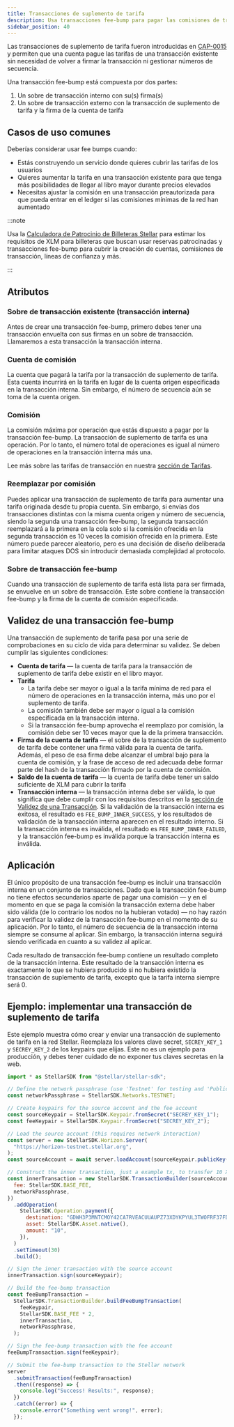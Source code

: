 ```yaml
---
title: Transacciones de suplemento de tarifa
description: Usa transacciones fee-bump para pagar las comisiones de transacción en nombre de otra cuenta sin volver a firmar la transacción.
sidebar_position: 40
---
```



Las transacciones de suplemento de tarifa fueron introducidas en [CAP-0015](https://github.com/stellar/stellar-protocol/blob/master/core/cap-0015.md) y permiten que una cuenta pague las tarifas de una transacción existente sin necesidad de volver a firmar la transacción ni gestionar números de secuencia.

Una transacción fee-bump está compuesta por dos partes:

1. Un sobre de transacción interno con su(s) firma(s)
2. Un sobre de transacción externo con la transacción de suplemento de tarifa y la firma de la cuenta de tarifa

## Casos de uso comunes

Deberías considerar usar fee bumps cuando:

- Estás construyendo un servicio donde quieres cubrir las tarifas de los usuarios
- Quieres aumentar la tarifa en una transacción existente para que tenga más posibilidades de llegar al libro mayor durante precios elevados
- Necesitas ajustar la comisión en una transacción preautorizada para que pueda entrar en el ledger si las comisiones mínimas de la red han aumentado

:::note

Usa la [Calculadora de Patrocinio de Billeteras Stellar](../../../tools/developer-tools/wallets.mdx#stellar-wallet-sponsorship-calculator) para estimar los requisitos de XLM para billeteras que buscan usar reservas patrocinadas y transacciones fee-bump para cubrir la creación de cuentas, comisiones de transacción, líneas de confianza y más.

:::

## Atributos

### Sobre de transacción existente (transacción interna)

Antes de crear una transacción fee-bump, primero debes tener una transacción envuelta con sus firmas en un sobre de transacción. Llamaremos a esta transacción la transacción interna.

### Cuenta de comisión

La cuenta que pagará la tarifa por la transacción de suplemento de tarifa. Esta cuenta incurrirá en la tarifa en lugar de la cuenta origen especificada en la transacción interna. Sin embargo, el número de secuencia aún se toma de la cuenta origen.

### Comisión

La comisión máxima por operación que estás dispuesto a pagar por la transacción fee-bump. La transacción de suplemento de tarifa es una operación. Por lo tanto, el número total de operaciones es igual al número de operaciones en la transacción interna más una.

Lee más sobre las tarifas de transacción en nuestra [sección de Tarifas](../../../learn/fundamentals/fees-resource-limits-metering.mdx).

### Reemplazar por comisión

Puedes aplicar una transacción de suplemento de tarifa para aumentar una tarifa originada desde tu propia cuenta. Sin embargo, si envías dos transacciones distintas con la misma cuenta origen y número de secuencia, siendo la segunda una transacción fee-bump, la segunda transacción reemplazará a la primera en la cola solo si la comisión ofrecida en la segunda transacción es 10 veces la comisión ofrecida en la primera. Este número puede parecer aleatorio, pero es una decisión de diseño deliberada para limitar ataques DOS sin introducir demasiada complejidad al protocolo.

### Sobre de transacción fee-bump

Cuando una transacción de suplemento de tarifa está lista para ser firmada, se envuelve en un sobre de transacción. Este sobre contiene la transacción fee-bump y la firma de la cuenta de comisión especificada.

## Validez de una transacción fee-bump

Una transacción de suplemento de tarifa pasa por una serie de comprobaciones en su ciclo de vida para determinar su validez. Se deben cumplir las siguientes condiciones:

- **Cuenta de tarifa** — la cuenta de tarifa para la transacción de suplemento de tarifa debe existir en el libro mayor.
- **Tarifa**
  - La tarifa debe ser mayor o igual a la tarifa mínima de red para el número de operaciones en la transacción interna, más uno por el suplemento de tarifa.
  - La comisión también debe ser mayor o igual a la comisión especificada en la transacción interna.
  - Si la transacción fee-bump aprovecha el reemplazo por comisión, la comisión debe ser 10 veces mayor que la de la primera transacción.
- **Firma de la cuenta de tarifa** — el sobre de la transacción de suplemento de tarifa debe contener una firma válida para la cuenta de tarifa. Además, el peso de esa firma debe alcanzar el umbral bajo para la cuenta de comisión, y la frase de acceso de red adecuada debe formar parte del hash de la transacción firmado por la cuenta de comisión.
- **Saldo de la cuenta de tarifa** — la cuenta de tarifa debe tener un saldo suficiente de XLM para cubrir la tarifa
- **Transacción interna** — la transacción interna debe ser válida, lo que significa que debe cumplir con los requisitos descritos en la [sección de Validez de una Transacción](../../../learn/fundamentals/transactions/operations-and-transactions.mdx#transaction-and-operation-validity). Si la validación de la transacción interna es exitosa, el resultado es `FEE_BUMP_INNER_SUCCESS`, y los resultados de validación de la transacción interna aparecen en el resultado interno. Si la transacción interna es inválida, el resultado es `FEE_BUMP_INNER_FAILED`, y la transacción fee-bump es inválida porque la transacción interna es inválida.

## Aplicación

El único propósito de una transacción fee-bump es incluir una transacción interna en un conjunto de transacciones. Dado que la transacción fee-bump no tiene efectos secundarios aparte de pagar una comisión — y en el momento en que se paga la comisión la transacción externa debe haber sido válida (de lo contrario los nodos no la hubieran votado) — no hay razón para verificar la validez de la transacción fee-bump en el momento de su aplicación. Por lo tanto, el número de secuencia de la transacción interna siempre se consume al aplicar. Sin embargo, la transacción interna seguirá siendo verificada en cuanto a su validez al aplicar.

Cada resultado de transacción fee-bump contiene un resultado completo de la transacción interna. Este resultado de la transacción interna es exactamente lo que se hubiera producido si no hubiera existido la transacción de suplemento de tarifa, excepto que la tarifa interna siempre será 0.

## Ejemplo: implementar una transacción de suplemento de tarifa

Este ejemplo muestra cómo crear y enviar una transacción de suplemento de tarifa en la red Stellar. Reemplaza los valores clave secret, `SECREY_KEY_1` y `SECREY_KEY_2` de los keypairs que elijas. Este no es un ejemplo para producción, y debes tener cuidado de no exponer tus claves secretas en la web.

<CodeExample>

```js
import * as StellarSDK from "@stellar/stellar-sdk";

// Define the network passphrase (use 'Testnet' for testing and 'Public Global Stellar Network ; September 2015' for production)
const networkPassphrase = StellarSDK.Networks.TESTNET;

// Create keypairs for the source account and the fee account
const sourceKeypair = StellarSDK.Keypair.fromSecret("SECREY_KEY_1");
const feeKeypair = StellarSDK.Keypair.fromSecret("SECREY_KEY_2");

// Load the source account (this requires network interaction)
const server = new StellarSDK.Horizon.Server(
  "https://horizon-testnet.stellar.org",
);
const sourceAccount = await server.loadAccount(sourceKeypair.publicKey());

// Construct the inner transaction, just a example tx, to transfer 10 XLM to a destination account
const innerTransaction = new StellarSDK.TransactionBuilder(sourceAccount, {
  fee: StellarSDK.BASE_FEE,
  networkPassphrase,
})
  .addOperation(
    StellarSDK.Operation.payment({
      destination: "GDWH3P3MNTCMOY42CA7RVEACUUAUPZ73XDYKPYUL3TWOFRF37FD6OVM6",
      asset: StellarSDK.Asset.native(),
      amount: "10",
    }),
  )
  .setTimeout(30)
  .build();

// Sign the inner transaction with the source account
innerTransaction.sign(sourceKeypair);

// Build the fee-bump transaction
const feeBumpTransaction =
  StellarSDK.TransactionBuilder.buildFeeBumpTransaction(
    feeKeypair,
    StellarSDK.BASE_FEE * 2,
    innerTransaction,
    networkPassphrase,
  );

// Sign the fee-bump transaction with the fee account
feeBumpTransaction.sign(feeKeypair);

// Submit the fee-bump transaction to the Stellar network
server
  .submitTransaction(feeBumpTransaction)
  .then((response) => {
    console.log("Success! Results:", response);
  })
  .catch((error) => {
    console.error("Something went wrong!", error);
  });
```

</CodeExample>
